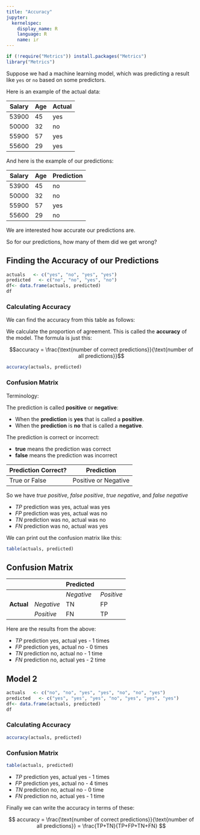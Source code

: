 ```yaml
---
title: "Accuracy"
jupyter:
  kernelspec:
    display_name: R
    language: R
    name: ir
---
```


```r
if (!require("Metrics")) install.packages("Metrics")
library("Metrics")
```

Suppose we had a machine learning model, which was predicting a result like `yes` or `no` based on some predictors. 

Here is an example of the actual data:

| Salary | Age | Actual |
|-|-|-|
| 53900 | 45 | yes |
| 50000 | 32 | no |
| 55900 | 57 | yes |
| 55600 | 29 | yes |

And here is the example of our predictions:

| Salary | Age | Prediction |
|-|-|-|
| 53900 | 45 | no |
| 50000 | 32 | no |
| 55900 | 57 | yes |
| 55600 | 29 | no  |

We are interested how accurate our predictions are. 

So for our predictions, how many of them did we get wrong?

## Finding the Accuracy of our Predictions 

```r
actuals   <- c("yes", "no", "yes", "yes")
predicted   <- c("no", "no", "yes", "no")
df<- data.frame(actuals, predicted)
df
```

### Calculating Accuracy

We can find the accuracy from this table as follows:

We calculate the proportion of agreement. This is called the **accuracy** of the model. The formula is just this: 

$$accuracy = \frac{\text{number of correct predictions}}{\text{number of all predictions}}$$


```r
accuracy(actuals, predicted)
```

### Confusion Matrix 

Terminology:

The prediction is called **positive** or **negative**:

- When the **prediction** is **yes** that is called a **positive**.
- When the **prediction** is **no** that is called a **negative**.

The prediction is correct or incorrect:

- **true** means the prediction was correct
- **false** means the prediction was incorrect


| Prediction Correct? | Prediction | 
|--------|--------|
| True or False | Positive or Negative  |

So we have _true positive_, _false positive_, _true negative_, and _false negative_

- $TP$ prediction was yes, actual was yes 
- $FP$ prediction was yes, actual was no 
- $TN$ prediction was no, actual was no 
- $FN$ prediction was no, actual was yes 

We can print out the confusion matrix like this:

```r
table(actuals, predicted)
```

## Confusion Matrix 
|           |            |**Predicted**|            |
|-----------|------------|-------------|------------|
|           |            | _Negative_  | _Positive_ |
|**Actual** | _Negative_ |     TN      |     FP     |
|           | _Positive_ |     FN      |     TP     |

Here are the results from the above:

- $TP$ prediction yes, actual yes - 1 times 
- $FP$ prediction yes, actual no - 0 times 
- $TN$ prediction no, actual no - 1 time 
- $FN$ prediction no, actual yes - 2 time 

## Model 2 

```r
actuals   <- c("no", "no", "yes", "yes", "no", "no", "yes")
predicted   <- c("yes", "yes", "yes", "no", "yes", "yes", "yes")
df<- data.frame(actuals, predicted)
df
```

### Calculating Accuracy

```r
accuracy(actuals, predicted)
```

### Confusion Matrix 

```r
table(actuals, predicted)
```

- $TP$ prediction yes, actual yes - 1 times 
- $FP$ prediction yes, actual no - 4 times 
- $TN$ prediction no, actual no - 0 time 
- $FN$ prediction no, actual yes - 1 time 

Finally we can write the accuracy in terms of these:

$$
accuracy = \frac{\text{number of correct predictions}}{\text{number of all predictions}} = \frac{TP+TN}{TP+FP+TN+FN}
$$

